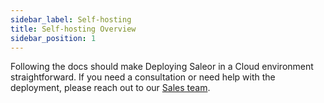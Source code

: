 ```yaml
---
sidebar_label: Self-hosting
title: Self-hosting Overview
sidebar_position: 1
---
```


Following the docs should make Deploying Saleor in a Cloud environment straightforward. If you need a consultation or need help with the deployment, please reach out to our [Sales team](https://saleor.io/contact/).
